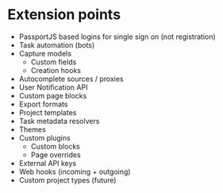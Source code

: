 # Extension points

* PassportJS based logins for single sign on (not registration)
* Task automation (bots)
* Capture models
  * Custom fields
  * Creation hooks
* Autocomplete sources / proxies
* User Notification API
* Custom page blocks
* Export formats
* Project templates
* Task metadata resolvers
* Themes
* Custom plugins
  * Custom blocks
  * Page overrides
* External API keys
* Web hooks (incoming + outgoing)
* Custom project types (future)
